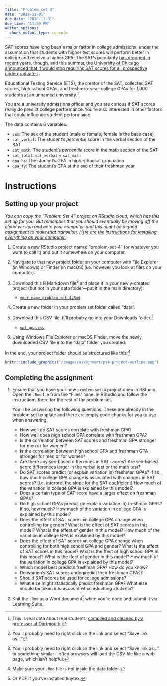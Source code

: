 ```yaml
---
title: "Problem set 4"
date: "2018-11-01"
due_date: "2018-11-01"
due_time: "11:59 PM"
editor_options: 
  chunk_output_type: console
---
```


SAT scores have long been a major factor in college admissions, under the assumption that students with higher test scores will perform better in college and receive a higher GPA. The SAT's popularity [has dropped in recent years](https://www.washingtonpost.com/news/answer-sheet/wp/2017/04/12/the-list-of-test-optional-colleges-and-universities-keeps-growing-despite-college-boards-latest-jab/), though, and this summer, the [University of Chicago announced that it would stop requiring SAT scores for all prospective undergraduates](http://www.chicagotribune.com/news/local/breaking/ct-university-chicago-sat-act-20180614-story.html).

Educational Testing Service (ETS), the creator of the SAT, collected SAT scores, high school GPAs, and freshman-year-college GPAs for 1,000 students at an unnamed university.^[This is real data about real students, [compiled and cleaned by a professor at Dartmouth.](https://www.dartmouth.edu/~chance/course/Syllabi/Princeton96/Class12.html)]

You are a university admissions officer and you are curious if SAT scores really do predict college performance. You're also interested in other factors that could influence student performance. 

The data contains 6 variables:

- `sex`: The sex of the student (male or female; female is the base case)
- `sat_verbal`: The student's *percentile* score in the verbal section of the SAT
- `sat_math`: The student's *percentile* score in the math section of the SAT
- `sat_total`: `sat_verbal` + `sat_math`
- `gpa_hs`: The student's GPA in high school at graduation
- `gpa_fy`: The student's GPA at the end of their freshman year


# Instructions

## Setting up your project

<i class="fas fa-info-circle"></i> *You can copy the "Problem Set 4" project on RStudio.cloud, which has this set up for you. But remember that you should eventually be moving off the cloud version and onto your computer, and this might be a good assignment to make that transition. [Here are the instructions for installing everything on your computer.](https://statsf18.classes.andrewheiss.com/install/)*

1. Create a new RStudio project named "problem-set-4" (or whatever you want to call it) and put it somewhere on your computer.

2. Navigate to that new project folder on your computer with File Explorer (in Windows) or Finder (in macOS) (i.e. however you look at files on your computer). 

3. Download this R Markdown file^[You'll probably need to right click on the link and select "Save link as…"] and place it in your newly-created project (but not in your data folder—put it in the main directory):

    - [<i class="fab fa-r-project"></i> `your-name_problem-set-4.Rmd`](/files/your-name_problem-set-4.Rmd)

4. Create a new folder in your problem set folder called "data".

5. Download this CSV file. It'll probably go into your Downloads folder.^[You'll probably need to right click on the link and select "Save link as…" or something similar—often browsers will load the CSV file like a web page, which isn't helpful.]

    - [<i class="fas fa-table"></i> `sat_gpa.csv`](/data/sat_gpa.csv)

6. Using Windows File Explorer or macOS Finder, move the newly downloaded CSV file into the "data" folder you created.

In the end, your project folder should be structured like this:^[Make sure your `.Rmd` file is *not* inside the data folder.]

```r
knitr::include_graphics("/images/assignment/ps4-project-outline.png")
```

## Completing the assignment

1. Ensure that you have your new `problem-set-4` project open in RStudio. Open the `.Rmd` file from the "Files" panel in RStudio and follow the instructions there for the rest of the problem set. 

    You'll be answering the following questions. These are already in the problem set template and there are empty code chunks for you to use when answering.
    
    - How well do SAT scores correlate with freshman GPA?
    - How well does high school GPA correlate with freshman GPA?
    - Is the correlation between SAT scores and freshman GPA stronger for men or for women?
    - Is the correlation between high school GPA and freshman GPA stronger for men or for women?
    - Are there any sex-based differences in SAT scores? Are sex-based score differences larger in the verbal test or the math test?
    - Do SAT scores predict (or explain variation in) freshman GPAs? If so, how much college GPA change is associated with changes in SAT scores? (i.e. interpret the slope for the SAT coefficient) How much of the variation in college GPA is explained by this model?
    - Does a certain type of SAT score have a larger effect on freshman GPAs?
    - Do high school GPAs predict (or explain variation in) freshman GPAs? If so, how much? How much of the variation in college GPA is explained by this model?
    - Does the effect of SAT scores on college GPA change when controlling for gender? What is the effect of SAT scores in this model? What is the effect of gender in this model? How much of the variation in college GPA is explained by this model?
    - Does the effect of SAT scores on college GPA change when controlling for both high school GPA and gender? What is the effect of SAT scores in this model? What is the ffect of high school GPA in this model? What is the ffect of gender in this model? How much of the variation in college GPA is explained by this model?
    - Which model best predicts freshman GPA? How do you know?
    - Do women's SAT scores underpredict their freshman GPAs?
    - Should SAT scores be used for college admissions?
    - What else might statistically predict freshman GPA? What else should be taken into account when admitting students?

2. Knit the `.Rmd` as a Word document^[Or PDF if you've installed tinytex.] when you're done and submit it via Learning Suite.
